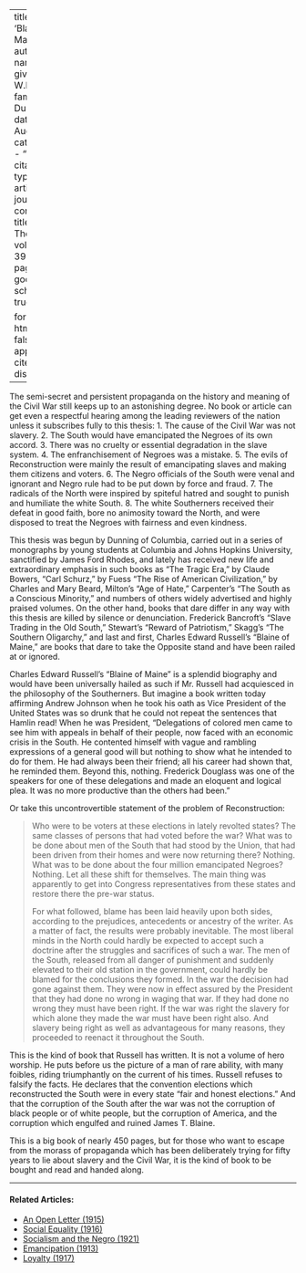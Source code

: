 
---
title: 'Blaine of Maine'
author:
  - name:
      given: W.E.B.
      family: Du Bois
date: Aug. 1932
categories: 
  - ""
citation: 
  type: article-journal
  container-title: The Crisis
  volume: 39
  issue: 8
  page: 267
google-scholar: true

format:
  html:
    toc: false
    appendix-cite-as: display
---


The semi-secret and persistent propaganda on the history and meaning of the Civil War still keeps up to an astonishing degree. No book or article can get even a respectful hearing among the leading reviewers of the nation unless it subscribes fully to this thesis:
1. The cause of the Civil War was not slavery.
2. The South would have emancipated the Negroes of its own accord.
3. There was no cruelty or essential degradation in the slave system.
4. The enfranchisement of Negroes was a mistake.
5. The evils of Reconstruction were mainly the result of emancipating slaves and making them citizens and voters.
6. The Negro officials of the South were venal and ignorant and Negro rule had to be put down by force and fraud.
7. The radicals of the North were inspired by spiteful hatred and sought to punish and humiliate the white South.
8. The white Southerners received their defeat in good faith, bore no animosity toward the North, and were disposed to treat the Negroes with fairness and even kindness.

This thesis was begun by Dunning of Columbia, carried out in a series of monographs by young students at Columbia and Johns Hopkins University, sanctified by James Ford Rhodes, and lately has received new life and extraordinary emphasis in such books as "The Tragic Era," by Claude Bowers, "Carl Schurz," by Fuess "The Rise of American Civilization," by Charles and Mary Beard, Milton's "Age of Hate," Carpenter's "The South as a Conscious Minority," and numbers of others widely advertised and highly praised volumes. On the other hand, books that dare differ in any way with this thesis are killed by silence or denunciation.  Frederick Bancroft's "Slave Trading in the Old South," Stewart's "Reward of Patriotism," Skagg's "The Southern Oligarchy," and last and first, Charles Edward Russell's "Blaine of Maine," are books that dare to take the Opposite stand and have been railed at or ignored.

Charles Edward Russell's "Blaine of Maine" is a splendid biography and would have been universally hailed as such if Mr. Russell had acquiesced in the philosophy of the Southerners. But imagine a book written today affirming Andrew Johnson when he took his oath as Vice President of the United States was so drunk that he could not repeat the sentences that Hamlin read! When he was President, "Delegations of colored men came to see him with appeals in behalf of their people, now faced with an economic crisis in the South. He contented himself with vague and rambling expressions of a general good will but nothing to show what he intended to do for them. He had always been their friend; all his career had shown that, he reminded them. Beyond this, nothing. Frederick Douglass was one of the speakers for one of these delegations and made an eloquent and logical plea. It was no more productive than the others had been."

 Or take this uncontrovertible statement of the problem of Reconstruction:

 > Who were to be voters at these elections in lately revolted states? The same classes of persons that had voted before the war? What was to be done about men of the South that had stood by the Union, that had been driven from their homes and were now returning there? Nothing. What was to be done about the four million emancipated Negroes? Nothing. Let all these shift for themselves. The main thing was apparently to get into Congress representatives from these states and restore there the pre-war status. <p> For what followed, blame has been laid heavily upon both sides, according to the prejudices, antecedents or ancestry of the writer. As a matter of fact, the results were probably inevitable. The most liberal minds in the North could hardly be expected to accept such a doctrine after the struggles and sacrifices of such a war. The men of the South, released from all danger of punishment and suddenly elevated to their old station in the government, could hardly be blamed for the conclusions they formed. In the war the decision had gone against them. They were now in effect assured by the President that they had done no wrong in waging that war. If they had done no wrong they must have been right. If the war was right the slavery for which alone they made the war must have been right also. And slavery being right as well as advantageous for many reasons, they proceeded to reenact it throughout the South.

This is the kind of book that Russell has written. It is not a volume of hero worship. He puts before us the picture of a man of rare ability, with many foibles, riding triumphantly on the current of his times. Russell refuses to falsify the facts. He declares that the convention elections which reconstructed the South were in every state "fair and honest elections." And that the corruption of the South after the war was not the corruption of black people or of white people, but the corruption of America, and the corruption which engulfed and ruined James T. Blaine.

This is a big book of nearly 450 pages, but for those who want to escape from the morass of propaganda which has been deliberately trying for fifty years to lie about slavery and the Civil War, it is the kind of book to be bought and read and handed along.

<!-- Similar articles start here -->

<hr>
#### Related Articles:

* [An Open Letter (1915)](/Volumes/10/03/an_open_letter.html)
* [Social Equality (1916)](/Volumes/12/01/social_equality.html)
* [Socialism and the Negro (1921)](/Volumes/22/06/socialism_and_the_negro.html)
* [Emancipation (1913)](/Volumes/05/03/emancipation.html)
* [Loyalty (1917)](/Volumes/14/01/loyalty.html)

<!-- Similar articles end here -->